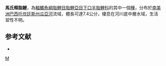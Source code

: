 {{Speciesbox 
| color = pink
| taxon = Apareiodon machrisi
| status = NE
| status_system = IUCN3.1
| authority =  [[Travassos|Travassos]], 1957
| synonyms =
}}
'''馬氏頰脂鯉'''，為[[輻鰭魚綱|輻鰭魚綱]][[脂鯉目|脂鯉目]][[脂鯉亞目|脂鯉亞目]][[下口半脂鯉科|下口半脂鯉科]]的其中一個[[種|種]]，分布於[[南美洲|南美洲]][[巴西|巴西]][[托坎廷斯州|托坎廷斯州]][[瓜亞河|瓜亞河]]流域，體長可達7.4公分，棲息在河川底中層水域，生活習性不明。

==参考文献==
{{refbegin}}
*{{FishBase_species|genus=Apareiodon|species=machrisi|year=2013|month=8}}
{{refend}}
{{Taxonbar|from=Q5690091}}

[[Category:頰脂鯉屬|M]]


{{魚類小作品}}